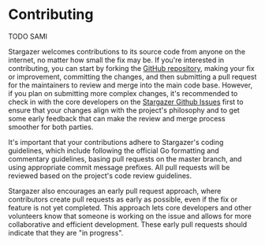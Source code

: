 # Contributing
TODO SAMI

Stargazer welcomes contributions to its source code from anyone on the internet, 
no matter how small the fix may be. If you're interested in contributing, 
you can start by forking the [GitHub repository], making your fix or improvement, 
committing the changes, and then submitting a pull request for the maintainers 
to review and merge into the main code base. However, if you plan on submitting 
more complex changes, it's recommended to check in with the core developers on 
the [Stargazer Github Issues] first to ensure that your changes align with the project's 
philosophy and to get some early feedback that can make the review and merge process 
smoother for both parties.

It's important that your contributions adhere to Stargazer's coding guidelines, which 
include following the official Go formatting and commentary guidelines, basing 
pull requests on the master branch, and using appropriate commit message prefixes. 
All pull requests will be reviewed based on the project's code review guidelines.

Stargazer also encourages an early pull request approach, where contributors create pull 
requests as early as possible, even if the fix or feature is not yet completed. 
This approach lets core developers and other volunteers know that someone is 
working on the issue and allows for more collaborative and efficient development. 
These early pull requests should indicate that they are "in progress".

[GitHub repository]: https://github.com/berachain/stargazer
[Stargazer Github Issues]:https://github.com/berachain/stargazer/issues